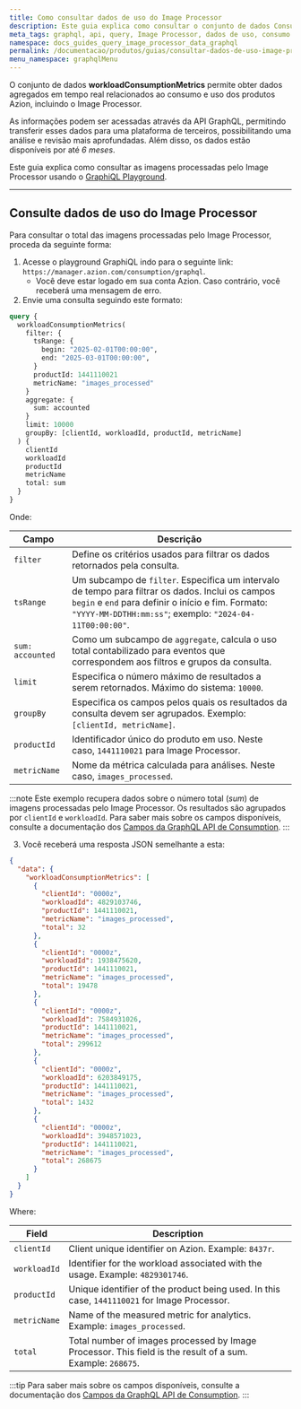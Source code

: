 ```yaml
---
title: Como consultar dados de uso do Image Processor
description: Este guia explica como consultar o conjunto de dados Consumption e verificar as imagens processadas pelo Image Processor usando o GraphiQL Playground.
meta_tags: graphql, api, query, Image Processor, dados de uso, consumo
namespace: docs_guides_query_image_processor_data_graphql
permalink: /documentacao/produtos/guias/consultar-dados-de-uso-image-processor-com-graphql/
menu_namespace: graphqlMenu
---
```


O conjunto de dados **workloadConsumptionMetrics** permite obter dados agregados em tempo real relacionados ao consumo e uso dos produtos Azion, incluindo o Image Processor.

As informações podem ser acessadas através da API GraphQL, permitindo transferir esses dados para uma plataforma de terceiros, possibilitando uma análise e revisão mais aprofundadas. Além disso, os dados estão disponíveis por até *6 meses*.

Este guia explica como consultar as imagens processadas pelo Image Processor usando o [GraphiQL Playground](/pt-br/documentacao/produtos/devtools/playground-graphql/).

---

## Consulte dados de uso do Image Processor

Para consultar o total das imagens processadas pelo Image Processor, proceda da seguinte forma:

1. Acesse o playground GraphiQL indo para o seguinte link: `https://manager.azion.com/consumption/graphql`.
    - Você deve estar logado em sua conta Azion. Caso contrário, você receberá uma mensagem de erro.
2. Envie uma consulta seguindo este formato:

```graphql
query {
  workloadConsumptionMetrics(
    filter: {
      tsRange: { 
        begin: "2025-02-01T00:00:00",
        end: "2025-03-01T00:00:00",
      }
      productId: 1441110021
      metricName: "images_processed"
    }
    aggregate: {
      sum: accounted
    }
    limit: 10000
    groupBy: [clientId, workloadId, productId, metricName]
  ) {
    clientId
    workloadId
    productId
    metricName
    total: sum
  }
}
```

Onde:

| Campo | Descrição |
|----------|----------|
| `filter` | Define os critérios usados para filtrar os dados retornados pela consulta. |
| `tsRange` | Um subcampo de `filter`. Especifica um intervalo de tempo para filtrar os dados. Inclui os campos `begin` e `end` para definir o início e fim. Formato: `"YYYY-MM-DDTHH:mm:ss"`; exemplo: `"2024-04-11T00:00:00"`. |
| `sum: accounted` | Como um subcampo de `aggregate`, calcula o uso total contabilizado para eventos que correspondem aos filtros e grupos da consulta. |
| `limit` | Especifica o número máximo de resultados a serem retornados. Máximo do sistema: `10000`. |
| `groupBy` | Especifica os campos pelos quais os resultados da consulta devem ser agrupados. Exemplo: `[clientId, metricName]`. |
| `productId` | Identificador único do produto em uso. Neste caso, `1441110021` para Image Processor. |
| `metricName` | Nome da métrica calculada para análises. Neste caso, `images_processed`. |

:::note
Este exemplo recupera dados sobre o número total (*sum*) de imagens processadas pelo Image Processor. Os resultados são agrupados por `clientId` e `workloadId`. Para saber mais sobre os campos disponíveis, consulte a documentação dos [Campos da GraphQL API de Consumption](/pt-br/documentacao/devtools/graphql-api/recursos/campos-gql-consumption/).
:::

3. Você receberá uma resposta JSON semelhante a esta:

```json
{
  "data": {
    "workloadConsumptionMetrics": [
      {
        "clientId": "0000z",
        "workloadId": 4829103746,
        "productId": 1441110021,
        "metricName": "images_processed",
        "total": 32
      },
      {
        "clientId": "0000z",
        "workloadId": 1938475620,
        "productId": 1441110021,
        "metricName": "images_processed",
        "total": 19478
      },
      {
        "clientId": "0000z",
        "workloadId": 7584931026,
        "productId": 1441110021,
        "metricName": "images_processed",
        "total": 299612
      },
      {
        "clientId": "0000z",
        "workloadId": 6203849175,
        "productId": 1441110021,
        "metricName": "images_processed",
        "total": 1432
      },
      {
        "clientId": "0000z",
        "workloadId": 3948571023,
        "productId": 1441110021,
        "metricName": "images_processed",
        "total": 268675
      }
    ]
  }
}
```

Where:

| Field | Description |
|----------|----------|
| `clientId` | Client unique identifier on Azion. Example: `8437r`. |
| `workloadId` | Identifier for the workload associated with the usage. Example: `4829301746`. |
| `productId` | Unique identifier of the product being used. In this case, `1441110021` for Image Processor. |
| `metricName` | Name of the measured metric for analytics. Example: `images_processed`.  |
| `total` | Total number of images processed by Image Processor. This field is the result of a sum. Example: `268675`. |

:::tip
Para saber mais sobre os campos disponíveis, consulte a documentação dos [Campos da GraphQL API de Consumption](/pt-br/documentacao/devtools/graphql-api/recursos/campos-gql-consumption/).
:::